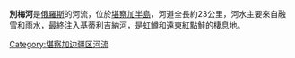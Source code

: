 '''別梅河'''是[[俄羅斯|俄羅斯]]的河流，位於[[堪察加半島|堪察加半島]]，河道全長約23公里，河水主要來自融雪和雨水，最終注入[[基蒂利吉納河|基蒂利吉納河]]，是[[虹鱒|虹鱒]]和[[遠東紅點鮭|遠東紅點鮭]]的棲息地。

{{Russia-geo-stub}}

[[Category:堪察加边疆区河流|Category:堪察加边疆区河流]]